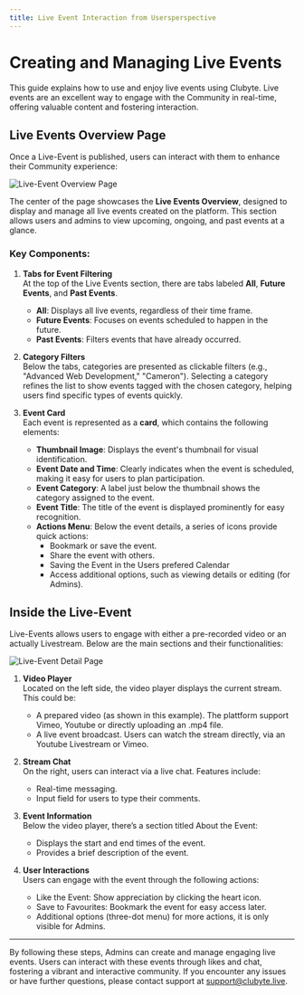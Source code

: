 ```yaml
---
title: Live Event Interaction from Usersperspective
---
```


# Creating and Managing Live Events

This guide explains how to use and enjoy live events using Clubyte. Live events are an excellent way to engage with the Community in real-time, offering valuable content and fostering interaction.

## Live Events Overview Page

Once a Live-Event is published, users can interact with them to enhance their Community experience:

![Live-Event Overview Page](/Live-Event-Overview-Page.png)

The center of the page showcases the **Live Events Overview**, designed to display and manage all live events created on the platform. This section allows users and admins to view upcoming, ongoing, and past events at a glance.

### Key Components:

1. **Tabs for Event Filtering**  
   At the top of the Live Events section, there are tabs labeled **All**, **Future Events**, and **Past Events**.  
   - **All**: Displays all live events, regardless of their time frame.  
   - **Future Events**: Focuses on events scheduled to happen in the future.  
   - **Past Events**: Filters events that have already occurred.

2. **Category Filters**  
   Below the tabs, categories are presented as clickable filters (e.g., "Advanced Web Development," "Cameron"). Selecting a category refines the list to show events tagged with the chosen category, helping users find specific types of events quickly.

3. **Event Card**  
   Each event is represented as a **card**, which contains the following elements:
   - **Thumbnail Image**: Displays the event's thumbnail for visual identification.  
   - **Event Date and Time**: Clearly indicates when the event is scheduled, making it easy for users to plan participation.  
   - **Event Category**: A label just below the thumbnail shows the category assigned to the event.  
   - **Event Title**: The title of the event is displayed prominently for easy recognition.  
   - **Actions Menu**: Below the event details, a series of icons provide quick actions:  
      - Bookmark or save the event.  
      - Share the event with others.
      - Saving the Event in the Users prefered Calendar  
      - Access additional options, such as viewing details or editing (for Admins).

## Inside the Live-Event

Live-Events allows users to engage with either a pre-recorded video or an actually Livestream. Below are the main sections and their functionalities:

![Live-Event Detail Page](/Live-Event-Detail-Page.png)

1. **Video Player**  
   Located on the left side, the video player displays the current stream. This could be:  
   - A prepared video (as shown in this example). The plattform support Vimeo, Youtube or directly uploading an .mp4 file.
   - A live event broadcast. Users can watch the stream directly, via an Youtube Livestream or Vimeo.

2. **Stream Chat**  
   On the right, users can interact via a live chat. Features include:  
   - Real-time messaging.  
   - Input field for users to type their comments.

3. **Event Information**  
   Below the video player, there’s a section titled About the Event:  
   - Displays the start and end times of the event.  
   - Provides a brief description of the event.

4. **User Interactions**  
   Users can engage with the event through the following actions:  
   - Like the Event: Show appreciation by clicking the heart icon.  
   - Save to Favourites: Bookmark the event for easy access later.  
   - Additional options (three-dot menu) for more actions, it is only visible for Admins.

---

By following these steps, Admins can create and manage engaging live events. Users can interact with these events through likes and chat, fostering a vibrant and interactive community. If you encounter any issues or have further questions, please contact support at [support@clubyte.live](mailto:support@clubyte.live).